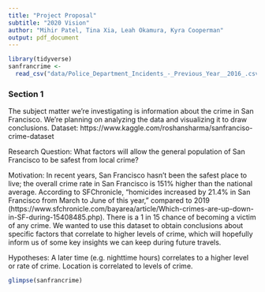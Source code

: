 ```yaml
---
title: "Project Proposal"
subtitle: "2020 Vision"
author: "Mihir Patel, Tina Xia, Leah Okamura, Kyra Cooperman"
output: pdf_document
---
```


```r
library(tidyverse)
sanfrancrime <- 
  read_csv("data/Police_Department_Incidents_-_Previous_Year__2016_.csv")
```

### Section 1

The subject matter we’re investigating is information about the crime in San Francisco. We're planning on analyzing the data and visualizing it to draw conclusions. Dataset: https://www.kaggle.com/roshansharma/sanfranciso-crime-dataset 

Research Question: What factors will allow the general population of San Francisco to be 
safest from local crime?

Motivation: In recent years, San Francisco hasn't been the safest place to live; the overall crime rate in San Francisco is 151% higher than the national average. According to SFChronicle, "homicides increased by 21.4% in San Francisco from March to June of this year," compared to 2019 (https://www.sfchronicle.com/bayarea/article/Which-crimes-are-up-down-in-SF-during-15408485.php). There is a 1 in 15 chance of becoming a victim of any crime. We wanted to use this dataset to obtain conclusions about specific factors that correlate to higher levels of crime, which will hopefully inform us of some key insights we can keep during future travels.

Hypotheses: A later time (e.g. nighttime hours) correlates to a higher level or rate of crime. Location is correlated to levels of crime. 

```r
glimpse(sanfrancrime)
```
